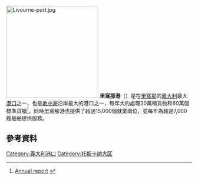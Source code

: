 [[File:Livourne-port.jpg|250px]]
'''里窩那港'''（{{lang-it|Porto di Livorno}}）是在[[里窩那|里窩那]]的[[義大利|義大利]]最大[[港口|港口]]之一，也是[[地中海|地中海]]沿岸最大的港口之一，每年大約處理30萬噸貨物和60萬個標準貨櫃<ref>[http://www.porto.livorno.it/viewdata.asp?file=Storico%20merce.xls&titolo=Total%20cargo%20handling%20(Tons)&gruppo=3 Annual report] {{webarchive|url=https://web.archive.org/web/20060508004036/http://www.porto.livorno.it/viewdata.asp?file=Storico%20merce.xls&titolo=Total%20cargo%20handling%20(Tons)&gruppo=3 |date=2006-05-08 }}</ref>。同時里窩那港也提供了超過15,000個就業崗位，並每年為超過7,000艘船舶提供服務。

==參考資料==
{{commons category|Port of Livorno}}
{{reflist}}

[[Category:義大利港口|Category:義大利港口]]
[[Category:托斯卡纳大区|Category:托斯卡纳大区]]